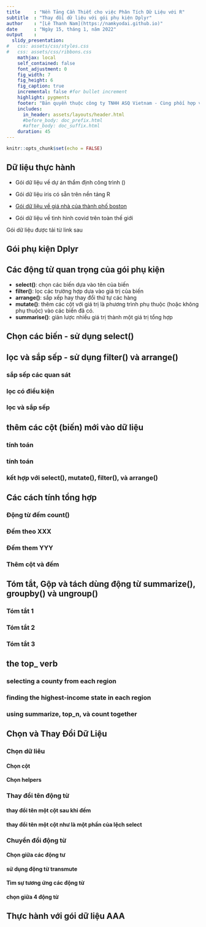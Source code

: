 ```yaml
---
title     : "Nền Tảng Cần Thiết cho việc Phân Tích Dữ Liệu với R"
subtitle  : "Thay đổi dữ liệu với gói phụ kiện Dplyr"
author    : "[Lê Thanh Nam](https://namkyodai.github.io)"
date      : "Ngày 15, tháng 1, năm 2022"
output    :
  slidy_presentation:
#   css: assets/css/styles.css
#   css: assets/css/ribbons.css
    mathjax: local
    self_contained: false
    font_adjustment: 0
    fig_width: 7
    fig_height: 6
    fig_caption: true
    incremental: false #for bullet increment
    highlight: pygments
    footer: "Bản quyền thuộc công ty TNHH ASQ Vietnam - Cùng phối hợp với Đại Học UEH"
    includes:
      in_header: assets/layouts/header.html
      #before_body: doc_prefix.html
      #after_body: doc_suffix.html
    duration: 45
---
```


```r
knitr::opts_chunk$set(echo = FALSE)
```


## Dữ liệu thực hành

- Gói dữ liệu về dự án thẩm định công trình ()

- Gói dữ liệu iris có sẵn trên nền tảng R

- [Gói dữ liệu về giá nhà của thành phố boston](https://www.cs.toronto.edu/~delve/data/boston/bostonDetail.html)

- Gói dữ liệu về tình hình covid trên toàn thế giới


Gói dữ liệu được tải từ link sau


## Gói phụ kiện Dplyr


## Các động từ quan trọng của gói phụ kiện

- **select()**:     chọn các biến dựa vào tên của biến
- **filter()**:     lọc các trường hợp dựa vào giá trị của biến
- **arrange()**:    sắp xếp hay thay đổi thứ tự các hàng
- **mutate()**:     thêm các cột với giá trị là phương trình phụ thuộc (hoặc không phụ thuộc) vào các biến đã có.
- **summarise()**:    giản lược nhiều giá trị thành một giá trị tổng hợp


## Chọn các biến - sử dụng select()



## lọc và sắp sếp - sử dụng filter() và arrange()

### sắp sếp các quan sát

### lọc có điều kiện

### lọc và sắp sếp

## thêm các cột (biến) mới vào dữ liệu

### tính toán

### tính toán


### kết hợp với select(), mutate(), filter(), và arrange()

<!-- Aggregating data -->

## Các cách tính tổng hợp

### Động từ đếm count()

### Đếm theo XXX


### Đếm them YYY

### Thêm cột và đếm

## Tóm tắt, Gộp và tách dùng động từ summarize(), groupby() và ungroup()

### Tóm tắt 1

### Tóm tắt 2

### Tóm tắt 3

## the top_ verb

### selecting a county from each region

### finding the highest-income state in each region

### using summarize, top_n, và count together


<!-- Selecting and Transforming Data -->

## Chọn và Thay Đổi Dữ Liệu

### Chọn dữ liêu

#### Chọn cột

#### Chọn helpers

<!-- rename verb -->
### Thay đổi tên động từ


<!-- rename a column after count -->
#### thay đổi tên một cột sau khi đếm


<!-- rename a column as part of a select -->
#### thay đổi tên một cột như là một phần của lệch select

<!-- transmute verb -->
### Chuyển đổi động từ

<!-- Choosing among verb -->
#### Chọn giữa các động tư


<!-- using transmute -->
#### sử dụng động từ transmute

<!-- matching verbs to their definition -->
#### Tìm sự tương ứng các động từ


<!-- chosing among the four verb -->
#### chọn giữa 4 động từ


## Thực hành với gói dữ liệu AAA
